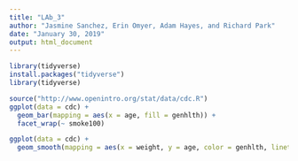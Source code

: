 ---
title: "LAb_3"
author: "Jasmine Sanchez, Erin Omyer, Adam Hayes, and Richard Park"
date: "January 30, 2019"
output: html_document
---

```{r}
library(tidyverse)
install.packages("tidyverse")
library(tidyverse)
```

```{r}
source("http://www.openintro.org/stat/data/cdc.R") 
ggplot(data = cdc) +
  geom_bar(mapping = aes(x = age, fill = genhlth)) +
  facet_wrap(~ smoke100)
```
```{r}
ggplot(data = cdc) + 
  geom_smooth(mapping = aes(x = weight, y = age, color = genhlth, linetype = genhlth)) 
```